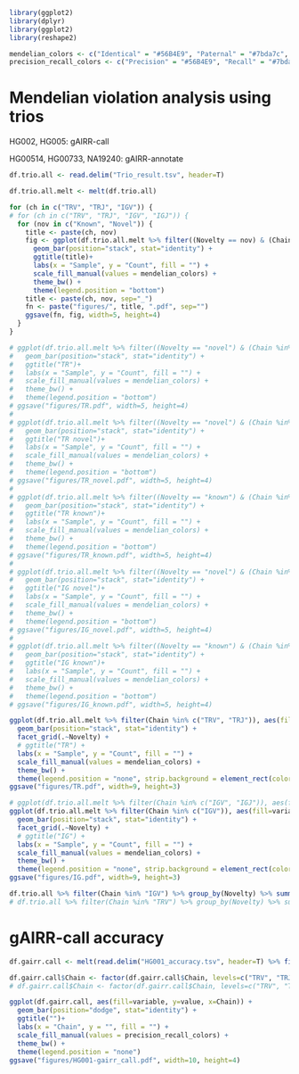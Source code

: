 ```r
library(ggplot2)
library(dplyr)
library(ggplot2)
library(reshape2)
```

```r
mendelian_colors <- c("Identical" = "#56B4E9", "Paternal" = "#7bda7c", "Maternal"= '#0072B2', "Violation"= '#D55E00')
precision_recall_colors <- c("Precision" = "#56B4E9", "Recall" = "#7bda7c")
```


# Mendelian violation analysis using trios

HG002, HG005: gAIRR-call

HG00514, HG00733, NA19240: gAIRR-annotate


```r
df.trio.all <- read.delim("Trio_result.tsv", header=T)

df.trio.all.melt <- melt(df.trio.all)

for (ch in c("TRV", "TRJ", "IGV")) {
# for (ch in c("TRV", "TRJ", "IGV", "IGJ")) {
  for (nov in c("Known", "Novel")) {
    title <- paste(ch, nov)
    fig <- ggplot(df.trio.all.melt %>% filter((Novelty == nov) & (Chain == ch)), aes(fill=variable, y=value, x=Sample)) +
      geom_bar(position="stack", stat="identity") +
      ggtitle(title)+
      labs(x = "Sample", y = "Count", fill = "") +
      scale_fill_manual(values = mendelian_colors) + 
      theme_bw() +
      theme(legend.position = "bottom")
    title <- paste(ch, nov, sep="_")
    fn <- paste("figures/", title, ".pdf", sep="")
    ggsave(fn, fig, width=5, height=4)
  }
}

# ggplot(df.trio.all.melt %>% filter((Novelty == "novel") & (Chain %in% c("TRV", "TRJ"))), aes(fill=variable, y=value, x=Sample)) +
#   geom_bar(position="stack", stat="identity") +
#   ggtitle("TR")+
#   labs(x = "Sample", y = "Count", fill = "") +
#   scale_fill_manual(values = mendelian_colors) + 
#   theme_bw() +
#   theme(legend.position = "bottom")
# ggsave("figures/TR.pdf", width=5, height=4)
# 
# ggplot(df.trio.all.melt %>% filter((Novelty == "novel") & (Chain %in% c("TRV", "TRJ"))), aes(fill=variable, y=value, x=Sample)) +
#   geom_bar(position="stack", stat="identity") +
#   ggtitle("TR novel")+
#   labs(x = "Sample", y = "Count", fill = "") +
#   scale_fill_manual(values = mendelian_colors) + 
#   theme_bw() +
#   theme(legend.position = "bottom")
# ggsave("figures/TR_novel.pdf", width=5, height=4)
# 
# ggplot(df.trio.all.melt %>% filter((Novelty == "known") & (Chain %in% c("TRV", "TRJ"))), aes(fill=variable, y=value, x=Sample)) +
#   geom_bar(position="stack", stat="identity") +
#   ggtitle("TR known")+
#   labs(x = "Sample", y = "Count", fill = "") +
#   scale_fill_manual(values = mendelian_colors) + 
#   theme_bw() +
#   theme(legend.position = "bottom")
# ggsave("figures/TR_known.pdf", width=5, height=4)
# 
# ggplot(df.trio.all.melt %>% filter((Novelty == "novel") & (Chain %in% c("IGV", "IGJ"))), aes(fill=variable, y=value, x=Sample)) +
#   geom_bar(position="stack", stat="identity") +
#   ggtitle("IG novel")+
#   labs(x = "Sample", y = "Count", fill = "") +
#   scale_fill_manual(values = mendelian_colors) + 
#   theme_bw() +
#   theme(legend.position = "bottom")
# ggsave("figures/IG_novel.pdf", width=5, height=4)
# 
# ggplot(df.trio.all.melt %>% filter((Novelty == "known") & (Chain %in% c("IGV", "IGJ"))), aes(fill=variable, y=value, x=Sample)) +
#   geom_bar(position="stack", stat="identity") +
#   ggtitle("IG known")+
#   labs(x = "Sample", y = "Count", fill = "") +
#   scale_fill_manual(values = mendelian_colors) + 
#   theme_bw() +
#   theme(legend.position = "bottom")
# ggsave("figures/IG_known.pdf", width=5, height=4)

```

```r
ggplot(df.trio.all.melt %>% filter(Chain %in% c("TRV", "TRJ")), aes(fill=variable, y=value, x=Sample)) +
  geom_bar(position="stack", stat="identity") +
  facet_grid(.~Novelty) +
  # ggtitle("TR") +
  labs(x = "Sample", y = "Count", fill = "") +
  scale_fill_manual(values = mendelian_colors) + 
  theme_bw() +
  theme(legend.position = "none", strip.background = element_rect(color="white", fill="white", size=0.5, linetype="solid"), strip.text = element_text(face="bold"))
ggsave("figures/TR.pdf", width=9, height=3)

# ggplot(df.trio.all.melt %>% filter(Chain %in% c("IGV", "IGJ")), aes(fill=variable, y=value, x=Sample)) +
ggplot(df.trio.all.melt %>% filter(Chain %in% c("IGV")), aes(fill=variable, y=value, x=Sample)) +
  geom_bar(position="stack", stat="identity") +
  facet_grid(.~Novelty) +
  # ggtitle("IG") +
  labs(x = "Sample", y = "Count", fill = "") +
  scale_fill_manual(values = mendelian_colors) + 
  theme_bw() +
  theme(legend.position = "none", strip.background = element_rect(color="white", fill="white", size=0.5, linetype="solid"), strip.text = element_text(face="bold"))
ggsave("figures/IG.pdf", width=9, height=3)

```

```r
df.trio.all %>% filter(Chain %in% "IGV") %>% group_by(Novelty) %>% summarise(Violation.Rate = sum(Violation) / sum(Violation+Paternal+Maternal+Identical))
# df.trio.all %>% filter(Chain %in% "TRV") %>% group_by(Novelty) %>% summarise(Violation.Rate = sum(Violation) / sum(Violation+Paternal+Maternal+Identical))
```

# gAIRR-call accuracy

```r
df.gairr.call <- melt(read.delim("HG001_accuracy.tsv", header=T) %>% filter(Chain %in% c("TRV", "TRJ", "IGHV", "IGKV", "IGLV")))

df.gairr.call$Chain <- factor(df.gairr.call$Chain, levels=c("TRV", "TRJ", "IGHV", "IGKV", "IGLV"))
# df.gairr.call$Chain <- factor(df.gairr.call$Chain, levels=c("TRV", "TRJ", "IGHV", "IGKV", "IGLV", "IGJ"))

ggplot(df.gairr.call, aes(fill=variable, y=value, x=Chain)) +
  geom_bar(position="dodge", stat="identity") +
  ggtitle("")+
  labs(x = "Chain", y = "", fill = "") +
  scale_fill_manual(values = precision_recall_colors) +
  theme_bw() +
  theme(legend.position = "none")
ggsave("figures/HG001-gairr_call.pdf", width=10, height=4)
```

